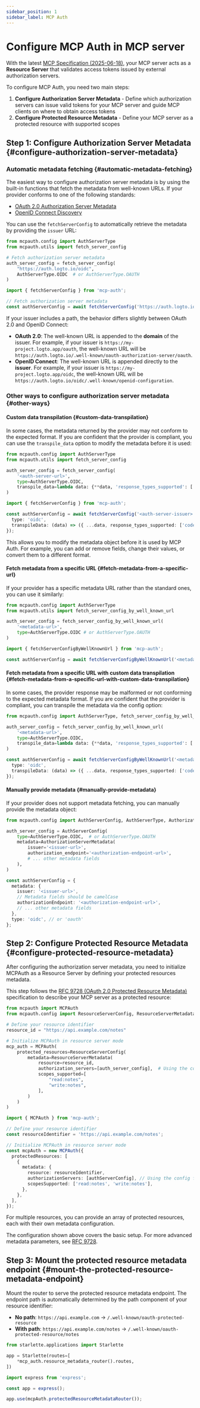 ```yaml
---
sidebar_position: 1
sidebar_label: MCP Auth
---
```



# Configure MCP Auth in MCP server

With the latest [MCP Specification (2025-06-18)](https://modelcontextprotocol.io/specification/2025-06-18), your MCP server acts as a **Resource Server** that validates access tokens issued by external authorization servers.

To configure MCP Auth, you need two main steps:
1. **Configure Authorization Server Metadata** - Define which authorization servers can issue valid tokens for your MCP server and guide MCP clients on where to obtain access tokens
2. **Configure Protected Resource Metadata** - Define your MCP server as a protected resource with supported scopes

## Step 1: Configure Authorization Server Metadata \{#configure-authorization-server-metadata}

### Automatic metadata fetching \{#automatic-metadata-fetching}

The easiest way to configure authorization server metadata is by using the built-in functions that fetch the metadata from well-known URLs. If your provider conforms to one of the following standards:

- [OAuth 2.0 Authorization Server Metadata](https://datatracker.ietf.org/doc/html/rfc8414)
- [OpenID Connect Discovery](https://openid.net/specs/openid-connect-discovery-1_0.html)

You can use the `fetchServerConfig` to automatically retrieve the metadata by providing the `issuer` URL:

<Tabs groupId="sdk">
<TabItem value="python" label="Python">

```python
from mcpauth.config import AuthServerType
from mcpauth.utils import fetch_server_config

# Fetch authorization server metadata
auth_server_config = fetch_server_config(
    "https://auth.logto.io/oidc",
    AuthServerType.OIDC  # or AuthServerType.OAUTH
)
```

</TabItem>
<TabItem value="node" label="Node.js">

```ts
import { fetchServerConfig } from 'mcp-auth';

// Fetch authorization server metadata
const authServerConfig = await fetchServerConfig('https://auth.logto.io/oidc', { type: 'oidc' }); // or 'oauth'
```

</TabItem>
</Tabs>

If your issuer includes a path, the behavior differs slightly between OAuth 2.0 and OpenID Connect:

- **OAuth 2.0**: The well-known URL is appended to the **domain** of the issuer. For example, if your issuer is `https://my-project.logto.app/oauth`, the well-known URL will be `https://auth.logto.io/.well-known/oauth-authorization-server/oauth`.
- **OpenID Connect**: The well-known URL is appended directly to the **issuer**. For example, if your issuer is `https://my-project.logto.app/oidc`, the well-known URL will be `https://auth.logto.io/oidc/.well-known/openid-configuration`.

### Other ways to configure authorization server metadata \{#other-ways}

#### Custom data transpilation \{#custom-data-transpilation}

In some cases, the metadata returned by the provider may not conform to the expected format. If you are confident that the provider is compliant, you can use the `transpile_data` option to modify the metadata before it is used:

<Tabs groupId="sdk">
<TabItem value="python" label="Python">

```python
from mcpauth.config import AuthServerType
from mcpauth.utils import fetch_server_config

auth_server_config = fetch_server_config(
    '<auth-server-url>',
    type=AuthServerType.OIDC,
    transpile_data=lambda data: {**data, 'response_types_supported': ['code']} # [!code highlight]
)
```

</TabItem>
<TabItem value="node" label="Node.js">

```ts
import { fetchServerConfig } from 'mcp-auth';

const authServerConfig = await fetchServerConfig('<auth-server-issuer>', {
  type: 'oidc',
  transpileData: (data) => ({ ...data, response_types_supported: ['code'] }), // [!code highlight]
});
```

</TabItem>
</Tabs>

This allows you to modify the metadata object before it is used by MCP Auth. For example, you can add or remove fields, change their values, or convert them to a different format.

#### Fetch metadata from a specific URL \{#fetch-metadata-from-a-specific-url}

If your provider has a specific metadata URL rather than the standard ones, you can use it similarly:

<Tabs groupId="sdk">
<TabItem value="python" label="Python">

```python
from mcpauth.config import AuthServerType
from mcpauth.utils import fetch_server_config_by_well_known_url

auth_server_config = fetch_server_config_by_well_known_url(
    '<metadata-url>',
    type=AuthServerType.OIDC # or AuthServerType.OAUTH
)
```

</TabItem>
<TabItem value="node" label="Node.js">

```ts
import { fetchServerConfigByWellKnownUrl } from 'mcp-auth';

const authServerConfig = await fetchServerConfigByWellKnownUrl('<metadata-url>', { type: 'oidc' }); // or 'oauth'
```

</TabItem>
</Tabs>

#### Fetch metadata from a specific URL with custom data transpilation \{#fetch-metadata-from-a-specific-url-with-custom-data-transpilation}

In some cases, the provider response may be malformed or not conforming to the expected metadata format. If you are confident that the provider is compliant, you can transpile the metadata via the config option:

<Tabs groupId="sdk">
<TabItem value="python" label="Python">

```python
from mcpauth.config import AuthServerType, fetch_server_config_by_well_known_url

auth_server_config = fetch_server_config_by_well_known_url(
    '<metadata-url>',
    type=AuthServerType.OIDC,
    transpile_data=lambda data: {**data, 'response_types_supported': ['code']} # [!code highlight]
)
```

</TabItem>
<TabItem value="node" label="Node.js">

```ts
const authServerConfig = await fetchServerConfigByWellKnownUrl('<metadata-url>', {
  type: 'oidc',
  transpileData: (data) => ({ ...data, response_types_supported: ['code'] }), // [!code highlight]
});
```

</TabItem>
</Tabs>

#### Manually provide metadata \{#manually-provide-metadata}

If your provider does not support metadata fetching, you can manually provide the metadata object:

<Tabs groupId="sdk">
<TabItem value="python" label="Python">

```python
from mcpauth.config import AuthServerConfig, AuthServerType, AuthorizationServerMetadata

auth_server_config = AuthServerConfig(
    type=AuthServerType.OIDC,  # or AuthServerType.OAUTH
    metadata=AuthorizationServerMetadata(
        issuer='<issuer-url>',
        authorization_endpoint='<authorization-endpoint-url>',
        # ... other metadata fields
    ),
)
```

</TabItem>
<TabItem value="node" label="Node.js">

```ts
const authServerConfig = {
  metadata: {
    issuer: '<issuer-url>',
    // Metadata fields should be camelCase
    authorizationEndpoint: '<authorization-endpoint-url>',
    // ... other metadata fields
  },
  type: 'oidc', // or 'oauth'
};
```

</TabItem>
</Tabs>

## Step 2: Configure Protected Resource Metadata \{#configure-protected-resource-metadata}

After configuring the authorization server metadata, you need to initialize MCPAuth as a Resource Server by defining your protected resources metadata.

This step follows the [RFC 9728 (OAuth 2.0 Protected Resource Metadata)](https://datatracker.ietf.org/doc/html/rfc9728) specification to describe your MCP server as a protected resource:

<Tabs groupId="sdk">
<TabItem value="python" label="Python">

```python
from mcpauth import MCPAuth
from mcpauth.config import ResourceServerConfig, ResourceServerMetadata

# Define your resource identifier
resource_id = "https://api.example.com/notes"

# Initialize MCPAuth in resource server mode
mcp_auth = MCPAuth(
    protected_resources=ResourceServerConfig(
        metadata=ResourceServerMetadata(
            resource=resource_id,
            authorization_servers=[auth_server_config],  # Using the config from Step 1
            scopes_supported=[
                "read:notes",
                "write:notes",
            ],
        )
    )
)
```

</TabItem>
<TabItem value="node" label="Node.js">

```ts
import { MCPAuth } from 'mcp-auth';

// Define your resource identifier
const resourceIdentifier = 'https://api.example.com/notes';

// Initialize MCPAuth in resource server mode
const mcpAuth = new MCPAuth({
  protectedResources: [
    {
      metadata: {
        resource: resourceIdentifier,
        authorizationServers: [authServerConfig], // Using the config from Step 1
        scopesSupported: ['read:notes', 'write:notes'],
      },
    },
  ],
});
```

</TabItem>
</Tabs>

For multiple resources, you can provide an array of protected resources, each with their own metadata configuration.

The configuration shown above covers the basic setup. For more advanced metadata parameters, see [RFC 9728](https://datatracker.ietf.org/doc/html/rfc9728#name-protected-resource-metadata).

## Step 3: Mount the protected resource metadata endpoint \{#mount-the-protected-resource-metadata-endpoint}

Mount the router to serve the protected resource metadata endpoint. The endpoint path is automatically determined by the path component of your resource identifier:

- **No path**: `https://api.example.com` → `/.well-known/oauth-protected-resource`
- **With path**: `https://api.example.com/notes` → `/.well-known/oauth-protected-resource/notes`

<Tabs groupId="sdk">
<TabItem value="python" label="Python">

```python
from starlette.applications import Starlette

app = Starlette(routes=[
    *mcp_auth.resource_metadata_router().routes,
])
```

</TabItem>
<TabItem value="node" label="Node.js">

```ts
import express from 'express';

const app = express();

app.use(mcpAuth.protectedResourceMetadataRouter());
```

</TabItem>
</Tabs>
